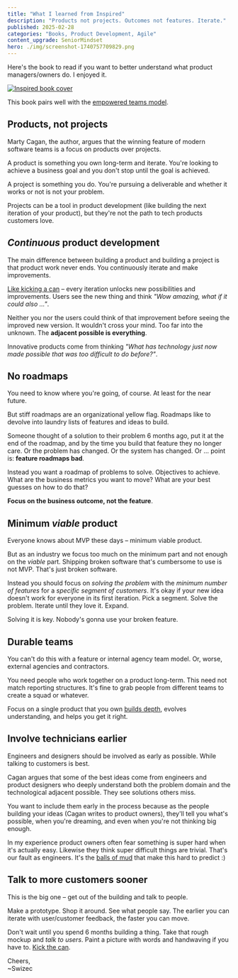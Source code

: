 ```yaml
---
title: "What I learned from Inspired"
description: "Products not projects. Outcomes not features. Iterate."
published: 2025-02-28
categories: "Books, Product Development, Agile"
content_upgrade: SeniorMindset
hero: ./img/screenshot-1740757709829.png
---
```


Here's the book to read if you want to better understand what product managers/owners do. I enjoyed it.

[![Inspired book cover](https://www.svpg.com/wp-content/uploads/2022/04/INSPIRED-2D-e1732635982803.jpg)](https://www.svpg.com/books/inspired-how-to-create-tech-products-customers-love-2nd-edition/)

This book pairs well with the [empowered teams model](https://swizec.com/blog/get-us-over-the-water-not-build-us-a-bridge/).

## Products, not projects

Marty Cagan, the author, argues that the winning feature of modern software teams is a focus on products over projects.

A product is something you own long-term and iterate. You're looking to achieve a business goal and you don't stop until the goal is achieved.

A project is something you do. You're pursuing a deliverable and whether it works or not is not your problem.

Projects can be a tool in product development (like building the next iteration of your product), but they're not the path to tech products customers love.

## _Continuous_ product development

The main difference between building a product and building a project is that product work never ends. You continuously iterate and make improvements.

[Like kicking a can](https://swizec.com/blog/writing-software-is-like-kicking-a-can/) – every iteration unlocks new possibilities and improvements. Users see the new thing and think _"Wow amazing, what if it could also ..."_.

Neither you nor the users could think of that improvement before seeing the improved new version. It wouldn't cross your mind. Too far into the unknown. The **adjacent possible is everything**.

Innovative products come from thinking _"What has technology just now made possible that was too difficult to do before?"_.

## No roadmaps

You need to know where you're going, of course. At least for the near future.

But stiff roadmaps are an organizational yellow flag. Roadmaps like to devolve into laundry lists of features and ideas to build.

Someone thought of a solution to their problem 6 months ago, put it at the end of the roadmap, and by the time you build that feature they no longer care. Or the problem has changed. Or the system has changed. Or ... point is: **feature roadmaps bad**.

Instead you want a roadmap of problems to solve. Objectives to achieve. What are the business metrics you want to move? What are your best guesses on how to do that?

**Focus on the business outcome, not the feature**.

## Minimum _viable_ product

Everyone knows about MVP these days – minimum viable product.

But as an industry we focus too much on the minimum part and not enough on the _viable_ part. Shipping broken software that's cumbersome to use is not MVP. That's just broken software.

Instead you should focus on _solving the problem_ with the _minimum number of features_ for a _specific segment of customers_. It's okay if your new idea doesn't work for everyone in its first iteration. Pick a segment. Solve the problem. Iterate until they love it. Expand.

Solving it is key. Nobody's gonna use your broken feature.

## Durable teams

You can't do this with a feature or internal agency team model. Or, worse, external agencies and contractors.

You need people who work together on a product long-term. This need not match reporting structures. It's fine to grab people from different teams to create a squad or whatever.

Focus on a single product that you own [builds depth](https://swizec.com/blog/depth-takes-time/), evolves understanding, and helps you get it right.

## Involve technicians earlier

Engineers and designers should be involved as early as possible. While talking to customers is best.

Cagan argues that some of the best ideas come from engineers and product designers who deeply understand both the problem domain and the technological adjacent possible. They see solutions others miss.

You want to include them early in the process because as the people building your ideas (Cagan writes to product owners), they'll tell you what's possible, when you're dreaming, and even when you're not thinking big enough.

In my experience product owners often fear something is super hard when it's actually easy. Likewise they think super difficult things are trivial. That's our fault as engineers. It's the [balls of mud](https://swizec.com/blog/big-ball-of-mud-the-worlds-most-popular-software-architecture/) that make this hard to predict :)

## Talk to more customers sooner

This is the big one – get out of the building and talk to people.

Make a prototype. Shop it around. See what people say. The earlier you can iterate with user/customer feedback, the faster you can move.

Don't wait until you spend 6 months building a thing. Take that rough mockup and _talk to users_. Paint a picture with words and handwaving if you have to. [Kick the can](https://swizec.com/blog/writing-software-is-like-kicking-a-can/).

Cheers,<br/>
~Swizec
